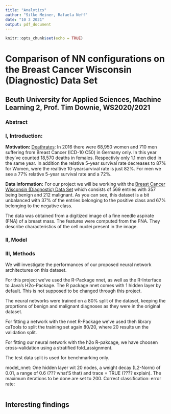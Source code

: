 ```yaml
---
title: "Analytics"
author: "Silke Meiner, Rafaela Neff"
date: "10 3 2021"
output: pdf_document
---
```


```r
knitr::opts_chunk$set(echo = TRUE)
```

# Comparison of NN configurations on the Breast Cancer Wisconsin (Diagnostic) Data Set
## Beuth University for Applied Sciences, Machine Learning 2, Prof. Tim Downie, WS2020/2021

### Abstract



### I, Introduction: 

**Motivation:**  [Deathrates](https://www.krebsdaten.de/Krebs/EN/Content/Cancer_sites/Breast_cancer/breast_cancer_node.html): In 2016 there were 68,950 women and 710 men suffering from Breast Cancer (ICD-10 C50) in Germany only. In this year they've counted 18,570 deaths in females. Respectivly only 1.1 men died in the same year. In addition the relative 5-year survival rate decreases to 87% for Women, were the realtive 10-yearsurvival rate is just 82%. For men we see a 77% relative 5-year survival rate and a 72%.

**Data Information:** For our project we will be working with the [Breast Cancer Wisconsin (Diagnostic) Data Set](https://www.kaggle.com/uciml/breast-cancer-wisconsin-data) which consists of 569 entries with 357 being benign and 212 malignant. As you can see, this dataset is a bit unbalanced with 37% of the entries belonging to the positive class and 67% belonging to the negative class.

The data was obtained from a digitized image of a fine needle aspirate (FNA) of a breast mass. The features were computed from the FNA. They describe characteristics of the cell nuclei present in the image.

### II, Model

### III, Methods

We will investigate the performances of our proposed neural network architectures on this dataset.

For this project we've used the R-Package nnet, as well as the R-Interface to Java's H2o-Package.
The R package nnet comes with 1 hidden layer by default. This is not supposed to be changed through this project.

The neural networks were trained on a 80% split of the dataset, keeping the proprtions of benign and malignant diagnoses as they were in the original dataset.

For fitting a network with the nnet R-Package we've used theh library caTools to split the training set again 80/20, where 20 results un the validation split. 

For fitting our neural network with the h2o R-pakcage, we have choosen cross-validation using a stratified fold_assignment.

The test data split is used for benchmarking only.

model_nnet: One hidden layer wit 20 nodes, a weight decay (L2-Norm)  of 0.01, a range of 0.6 (??? what'S that) and trace = TRUE (???? explain). The maximum iterations to be done are set to 200.
Correct classification:
error rate:


```r

```

## Interesting findings
